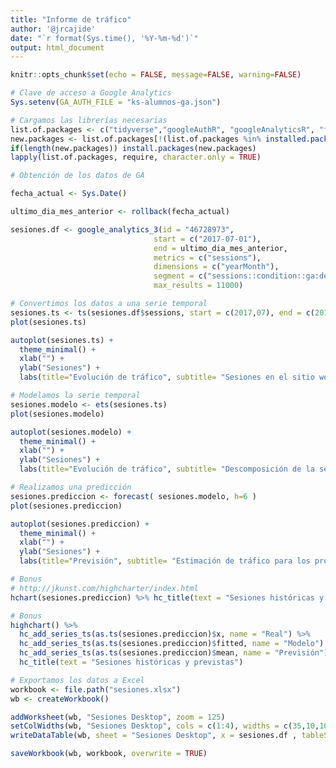 ```yaml
---
title: "Informe de tráfico"
author: '@jrcajide'
date: "`r format(Sys.time(), '%Y-%m-%d')`"
output: html_document
---
```


```r
knitr::opts_chunk$set(echo = FALSE, message=FALSE, warning=FALSE)
```

```r

# Clave de acceso a Google Analytics
Sys.setenv(GA_AUTH_FILE = "ks-alumnos-ga.json")

# Cargamos las librerías necesarias
list.of.packages <- c("tidyverse","googleAuthR", "googleAnalyticsR", "forecast", "highcharter", "lubridate", "openxlsx", "gmailr", "googlesheets", "rsconnect")
new.packages <- list.of.packages[!(list.of.packages %in% installed.packages()[,"Package"])]
if(length(new.packages)) install.packages(new.packages)
lapply(list.of.packages, require, character.only = TRUE)
```

```r

# Obtención de los datos de GA

fecha_actual <- Sys.Date()

ultimo_dia_mes_anterior <- rollback(fecha_actual)

sesiones.df <- google_analytics_3(id = "46728973",
                                start = c("2017-07-01"), 
                                end = ultimo_dia_mes_anterior,
                                metrics = c("sessions"),
                                dimensions = c("yearMonth"),
                                segment = c("sessions::condition::ga:deviceCategory==desktop"), 
                                max_results = 11000)
```

```r
# Convertimos los datos a una serie temporal
sesiones.ts <- ts(sesiones.df$sessions, start = c(2017,07), end = c(2019,08), frequency = 12)
plot(sesiones.ts)
```


```r
autoplot(sesiones.ts) + 
  theme_minimal() + 
  xlab("") + 
  ylab("Sesiones") + 
  labs(title="Evolución de tráfico", subtitle= "Sesiones en el sitio web", caption = "Fuente: Google Analytics") 
```

```r
# Modelamos la serie temporal
sesiones.modelo <- ets(sesiones.ts)
plot(sesiones.modelo)
```

```r
autoplot(sesiones.modelo) + 
  theme_minimal() + 
  xlab("") + 
  ylab("Sesiones") + 
  labs(title="Evolución de tráfico", subtitle= "Descomposición de la serie temporal", caption = "Fuente: Google Analytics") 
```

```r
# Realizamos una predicción
sesiones.prediccion <- forecast( sesiones.modelo, h=6 )
plot(sesiones.prediccion)
```

```r
autoplot(sesiones.prediccion) + 
  theme_minimal() + 
  xlab("") + 
  ylab("Sesiones") + 
  labs(title="Previsión", subtitle= "Estimación de tráfico para los próximos 6 meses", caption = "Fuente: Google Analytics") 
```


```r
# Bonus
# http://jkunst.com/highcharter/index.html
hchart(sesiones.prediccion) %>% hc_title(text = "Sesiones históricas y previstas") 
```

```r
# Bonus
highchart() %>% 
  hc_add_series_ts(as.ts(sesiones.prediccion)$x, name = "Real") %>% 
  hc_add_series_ts(as.ts(sesiones.prediccion)$fitted, name = "Modelo") %>% 
  hc_add_series_ts(as.ts(sesiones.prediccion)$mean, name = "Previsión")  %>%
  hc_title(text = "Sesiones históricas y previstas")
```


```r
# Exportamos los datos a Excel
workbook <- file.path("sesiones.xlsx")
wb <- createWorkbook()

addWorksheet(wb, "Sesiones Desktop", zoom = 125)
setColWidths(wb, "Sesiones Desktop", cols = c(1:4), widths = c(35,10,10))
writeDataTable(wb, sheet = "Sesiones Desktop", x = sesiones.df , tableStyle = "TableStyleMedium18", keepNA = TRUE)

saveWorkbook(wb, workbook, overwrite = TRUE)
```


